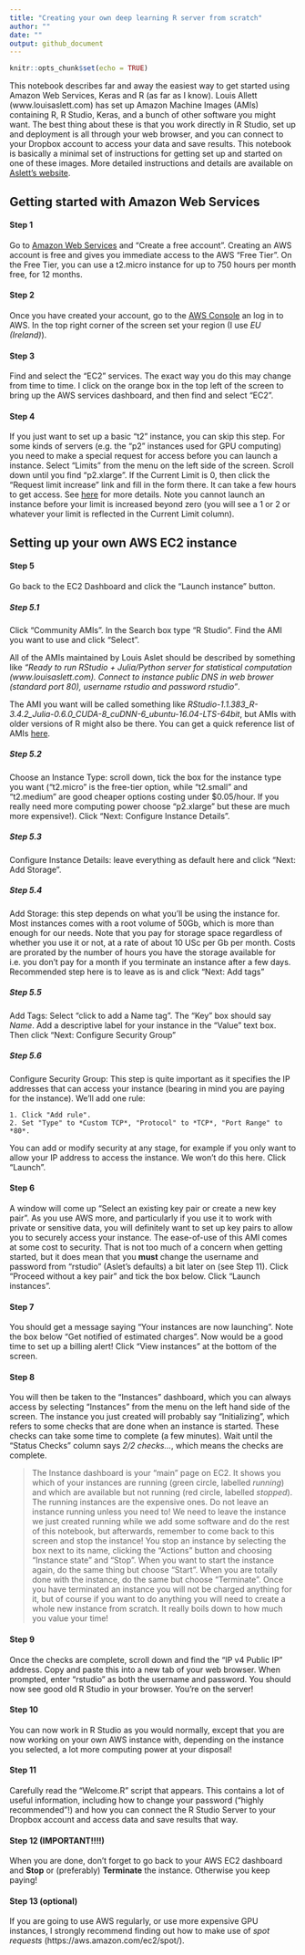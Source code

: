 ```yaml
---
title: "Creating your own deep learning R server from scratch"
author: ""
date: ""
output: github_document
---
```


```r
knitr::opts_chunk$set(echo = TRUE)
```

This notebook describes far and away the easiest way to get started using Amazon Web Services, Keras and R (as far as I know). Louis Allett (www.louisaslett.com) has set up Amazon Machine Images (AMIs) containing R, R Studio, Keras, and a bunch of other software you might want. The best thing about these is that you work directly in R Studio, set up and deployment is all through your web browser, and you can connect to your Dropbox account to access your data and save results. This notebook is basically a minimal set of instructions for getting set up and started on one of these images. More detailed instructions and details are available on [Aslett's website](http://www.louisaslett.com/RStudio_AMI/).

## Getting started with Amazon Web Services

#### Step 1
Go to [Amazon Web Services](https://aws.amazon.com/free) and "Create a free account". Creating an AWS account is free and gives you immediate access to the AWS "Free Tier". On the Free Tier, you can use a t2.micro instance for up to 750 hours per month free, for 12 months. 

#### Step 2
Once you have created your account, go to the [AWS Console](https://aws.amazon.com/console/) an log in to AWS. In the top right corner of the screen set your region (I use *EU (Ireland)*).

#### Step 3
Find and select the "EC2" services. The exact way you do this may change from time to time. I click on the orange box in the top left of the screen to bring up the AWS services dashboard, and then find and select "EC2".

#### Step 4
If you just want to set up a basic "t2" instance, you can skip this step. For some kinds of servers (e.g. the "p2" instances used for GPU computing) you need to make a special request for access before you can launch a instance. Select "Limits" from the menu on the left side of the screen. Scroll down until you find "p2.xlarge". If the Current Limit is 0, then click the "Request limit increase" link and fill in the form there. It can take a few hours to get access. See [here](https://aws.amazon.com/blogs/aws/increasing-your/) for more details. Note you cannot launch an instance before your limit is increased beyond zero (you will see a 1 or 2 or whatever your limit is reflected in the Current Limit column).

## Setting up your own AWS EC2 instance

#### Step 5
Go back to the EC2 Dashboard and click the "Launch instance" button.

##### Step 5.1 
Click "Community AMIs". In the Search box type "R Studio". Find the AMI you want to use and click "Select".

All of the AMIs maintained by Louis Aslet should be described by something like *"Ready to run RStudio + Julia/Python server for statistical computation (www.louisaslett.com). Connect to instance public DNS in web brower (standard port 80), username rstudio and password rstudio"*.

The AMI you want will be called something like *RStudio-1.1.383_R-3.4.2_Julia-0.6.0_CUDA-8_cuDNN-6_ubuntu-16.04-LTS-64bit*, but AMIs with older versions of R might also be there. You can get a quick reference list of AMIs [here](http://www.louisaslett.com/RStudio_AMI/).

##### Step 5.2 
Choose an Instance Type: scroll down, tick the box for the instance type you want ("t2.micro" is the free-tier option, while "t2.small" and "t2.medium" are good cheaper options costing under $0.05/hour. If you really need more computing power choose "p2.xlarge" but these are much more expensive!). Click "Next: Configure Instance Details".

##### Step 5.3 
Configure Instance Details: leave everything as default here and click "Next: Add Storage".

##### Step 5.4 
Add Storage: this step depends on what you'll be using the instance for. Most instances comes with a root volume of 50Gb, which is more than enough for our needs. Note that you pay for storage space regardless of whether you use it or not, at a rate of about 10 USc per Gb per month. Costs are prorated by the number of hours you have the storage available for i.e. you don't pay for a month if you terminate an instance after a few days. Recommended step here is to leave as is and click "Next: Add tags"

##### Step 5.5
Add Tags: Select "click to add a Name tag". The "Key" box should say *Name*. Add a descriptive label for your instance in the "Value" text box. Then click "Next: Configure Security Group"

##### Step 5.6
Configure Security Group: This step is quite important as it specifies the IP addresses that can access your instance (bearing in mind you are paying for the instance). We'll add one rule: 
    
    1. Click "Add rule".
    2. Set "Type" to *Custom TCP*, "Protocol" to *TCP*, "Port Range" to *80*. 
    
You can add or modify security at any stage, for example if you only want to allow your IP address to access the instance. We won't do this here. Click "Launch". 


#### Step 6
A window will come up "Select an existing key pair or create a new key pair". As you use AWS more, and particularly if you use it to work with private or sensitive data, you will definitely want to set up key pairs to allow you to securely access your instance. The ease-of-use of this AMI comes at some cost to security. That is not too much of a concern when getting started, but it does mean that you **must** change the username and password from "rstudio" (Aslet's defaults) a bit later on (see Step 11). Click "Proceed without a key pair" and tick the box below. Click "Launch instances".

#### Step 7
You should get a message saying "Your instances are now launching". Note the box below "Get notified of estimated charges". Now would be a good time to set up a billing alert! Click "View instances" at the bottom of the screen.

#### Step 8
You will then be taken to the "Instances" dashboard, which you can always access by selecting "Instances" from the menu on the left hand side of the screen. The instance you just created will probably say "Initializing", which refers to some checks that are done when an instance is started. These checks can take some time to complete (a few minutes). Wait until the "Status Checks" column says *2/2 checks...*, which means the checks are complete. 

> The Instance dashboard is your "main" page on EC2. It shows you which of your instances are running (green circle, labelled *running*) and which are available but not running (red circle, labelled *stopped*). The running instances are the expensive ones. Do not leave an instance running unless you need to! We need to leave the instance we just created running while we add some software and do the rest of this notebook, but afterwards, remember to come back to this screen and stop the instance! You stop an instance by selecting the box next to its name, clicking the "Actions" button and choosing "Instance state" and "Stop". When you want to start the instance again, do the same thing but choose "Start". When you are totally done with the instance, do the same but choose "Terminate". Once you have terminated an instance you will not be charged anything for it, but of course if you want to do anything you will need to create a whole new instance from scratch. It really boils down to how much you value your time! 

#### Step 9
Once the checks are complete, scroll down and find the "IP v4 Public IP" address. Copy and paste this into a new tab of your web browser. When prompted, enter "rstudio" as both the username and password. You should now see good old R Studio in your browser. You're on the server! 

#### Step 10
You can now work in R Studio as you would normally, except that you are now working on your own AWS instance with, depending on the instance you selected, a lot more computing power at your disposal!

#### Step 11
Carefully read the "Welcome.R" script that appears. This contains a lot of useful information, including how to change your password ("highly recommended"!) and how you can connect the R Studio Server to your Dropbox account and access data and save results that way. 

#### Step 12 (IMPORTANT!!!!)
When you are done, don't forget to go back to your AWS EC2 dashboard and **Stop** or (preferably) **Terminate** the instance. Otherwise you keep paying!

#### Step 13 (optional)
If you are going to use AWS regularly, or use more expensive GPU instances, I strongly recommend finding out how to make use of *spot requests* (https://aws.amazon.com/ec2/spot/). 